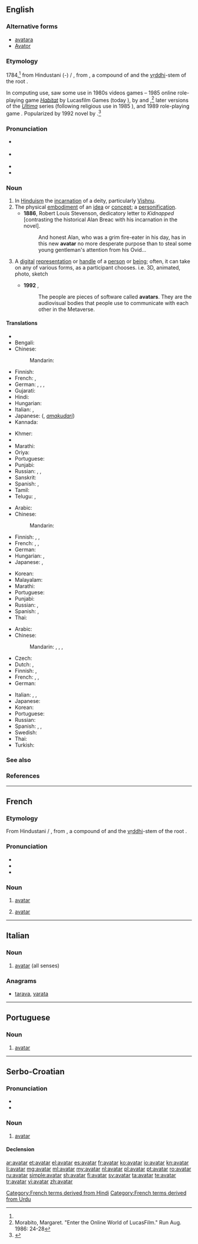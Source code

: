 ==English==
{{was wotd|2010|July|2}}
{{wikipedia|Avatar (Hinduism)}}

===Alternative forms===
* [[avatara]] {{qualifier|rare}}
* [[Avator]] {{qualifier|obsolete}}

===Etymology===
1784,<ref name="oetyld"/> from Hindustani ({{etyl|hi|en}}-{{etyl|ur|en}}) {{term|sc=Deva|अवतार|lang=hi}} / {{term|sc=ur-Arab|اوتار|tr=avatār|lang=ur}}, from {{etyl|sa|en}} {{term|sc=Deva|अवतार|tr=ava-tāra||descent of a deity from a heaven|lang=sa}}, a compound of {{term|sc=Deva|अव|tr=ava||off, away, down|lang=sa}} and the [[vṛddhi]]-stem of the root {{term|तरति|√tṝ|to cross|lang=sa}}.

In computing use, saw some use in 1980s videos games – 1985 online role-playing game ''[[w:Habitat (video game)|Habitat]]'' by Lucasfilm Games (today {{w|LucasArts}}), by {{w|Chip Morningstar}} and {{w|Randy Farmer}},<ref name="Morabito">Morabito, Margaret. "Enter the Online World of LucasFilm." Run Aug. 1986: 24-28</ref> later versions of the ''[[w:Ultima (video game series)|Ultima]]'' series (following religious use in 1985 ''{{w|Ultima IV: Quest of the Avatar}}''), and 1989 {{w|pen and paper}} role-playing game ''{{w|Shadowrun}}.'' Popularized by 1992 novel ''{{w|Snow Crash}}'' by {{w|Neal Stephenson}}.<ref name="oetyld">{{R:Online Etymology Dictionary}}</ref>

===Pronunciation===
* {{a|UK}} {{IPA|/ˌæv.əˈtɑ/|/ˈæv.ə.tɑ/}}
* {{a|US}} {{IPA|/ˈæv.ə.tɑɹ/}}
* {{audio|en-us-avatar.ogg|Audio (US)|lang=en}}
* {{hyphenation|av|a|tar|lang=en}}

===Noun===
{{en-noun}}

# In [[Hinduism]] the [[incarnation]] of a deity, particularly [[Vishnu]].
# The physical [[embodiment]] of an [[idea]] or [[concept]]; a [[personification]].
#* '''1886''', Robert Louis Stevenson, dedicatory letter to ''Kidnapped'' [contrasting the historical Alan Breac with his incarnation in the novel].
#*: And honest Alan, who was a grim fire-eater in his day, has in this new '''avatar''' no more desperate purpose than to steal some young gentleman's attention from his Ovid...
# {{context|computing|or|gaming|lang=en}} A [[digital]] [[representation]] or [[handle]] of a [[person]] or [[being]]; often, it can take on any of various forms, as a participant chooses. i.e. 3D, animated, photo, sketch
#* '''1992''' {{w|Neal Stephenson}}, ''{{w|Snow Crash}}''
#*: The people are pieces of software called '''avatars'''. They are the audiovisual bodies that people use to communicate with each other in the Metaverse.

====Translations====
{{trans-top|The earthly incarnation of a deity, particularly Vishnu}}
* {{trreq|as}}
* Bengali: {{t|bn|অবতার}}
* Chinese:
*: Mandarin: {{t+|cmn|化身|tr=huàshēn|sc=Hans}}
* Finnish: {{t+|fi|avatar}}
* French: {{t+|fr|avatar|m}}, {{t+|fr|incarnation}}
* German: {{t+|de|Avatar|m}}, {{t|de|Avatara|m}}, {{t|de|Herabkunft|f}}, {{t+|de|Inkarnation|f}}
* Gujarati: {{t|gu|અવતાર|tr=avatār|sc=Gujr}}
* Hindi: {{t|hi|अवतार|tr=avatār|sc=Deva}}
* Hungarian: {{t|hu|avatára}}
* Italian: {{t|it|avatar|m}}, {{t|it|incarnazione}}
* Japanese: {{l|ja|天降}} ({{l|ja|あまくだり}}, ''[[amakudari]]'')
* Kannada: {{t+|kn|ಅವತಾರ|tr=avatār|sc=Knda}}
{{trans-mid}}
* Khmer: {{t+|km|អវតារ|tr=a’vea’taa}}
* {{trreq|ml}}
* Marathi: {{t|mr|अवतार|tr=avatāra|sc=Deva}}
* Oriya: {{t|or|ଅବତାର}}
* Portuguese: {{t+|pt|avatar|m}}
* Punjabi: {{t|pa|ਅਵਤਾਰ|m|tr=avatāra|sc=Guru}}
* Russian: {{t+|ru|аватара|f|tr=avatára}}, {{t+|ru|аватар|m|tr=avatár}}, {{t+|ru|воплощение|n|tr=voploščénije}}
* Sanskrit: {{t|sa|अवतार|tr=ava-tāra}}
* Spanish: {{t+|es|avatar|m}}, {{t|es|encarnación}}
* Tamil: {{t+|ta|அவதாரம்|tr=avatāram|sc=Taml}}
* Telugu: {{t+|te|అవతారము}}, {{t+|te|అవతారం}}
{{trans-bottom}}

{{trans-top|The physical embodiment of an idea or concept; a personification}}
* Arabic: {{t|ar|أفاتار|m|tr='afataar}}
* Chinese:
*: Mandarin: {{t+|cmn|化身|tr=huàshēn|sc=Hani}}
* Finnish: {{t+|fi|avatar}}, {{t|fi|ruumiillistuma}}, {{t|fi|henkilöitymä}}
* French: {{t+|fr|avatar|m}}, {{t+|fr|matérialisation}}, {{t+|fr|personnification}}
* German: {{t|de|Verkörperung|f}}
* Hungarian: {{t+|hu|inkarnáció}}, {{t+|hu|megtestesülés}}
* Japanese: {{t|ja|化身|tr=けしん, keshin}}, {{t|ja|アバター|tr=abatā}}
{{trans-mid}}
* Korean: {{t+|ko|아바타|tr=abata|sc=Hang}}
* Malayalam: {{t+|ml|അവതാരം|sc=Mlym}}
* Marathi: {{t|mr|अवतार|m|tr=avatāra|sc=Deva}}
* Portuguese: {{t+|pt|personificação|f}}
* Punjabi: {{t|pa|ਅਵਤਾਰ|tr=avatāra|sc=Guru}}
* Russian: {{t+|ru|воплощение|n|tr=voploščénije}}, {{t+|ru|аватар|m|tr=avatár}}
* Spanish: {{t|es|materialización|f}}, {{t|es|personificación|f}}
* Thai: {{t+|th|อวตาร|tr=à-wá-dtaan}}
{{trans-bottom}}

{{trans-top|A digital representation of a person or being}}
* Arabic: {{t|ar|أفاتار|m|tr='afataar}}
* Chinese:
*: Mandarin: {{t|cmn|紙娃娃|sc=Hani}}, {{t|cmn|纸娃娃|tr=zhǐwáwá|sc=Hani}}, {{t|cmn|頭像|sc=Hani}}, {{t+|cmn|头像|tr=tóuxiàng|sc=Hani}}
* Czech: {{t|cs|avatar|m}}
* Dutch: {{t+|nl|avatar|c}}, {{qualifier|informal}} {{t|nl|ava|c}}
* Finnish: {{t+|fi|avatar}}, {{t+|fi|hahmo}}
* French: {{t+|fr|avatar|m}}, {{t+|fr|emblème}}, {{t+|fr|symbole}}
* German: {{t+|de|Avatar|m}}
{{trans-mid}}
* Italian: {{t|it|avatar|m}}, {{t+|it|emblema}}, {{t+|it|simbolo}}
* Japanese: {{t|ja|アバター|tr=abatā}}
* Korean: {{t+|ko|아바타|tr=abata|sc=Hang}}
* Portuguese: {{t+|pt|avatar|m}}
* Russian: {{t+|ru|аватар|m|tr=avatár}}
* Spanish: {{t+|es|avatar|m}}, {{t+|es|emblema}}, {{t+|es|símbolo}}
* Swedish: {{t+|sv|avatar}}
* Thai: {{t+|th|อวตาร|tr=à-wá-dtaan}}
* Turkish: {{t+|tr|avatar}}
{{trans-bottom}}

===See also===
{{commonslite|Category:Avatar|Avatar}}

===References===
<references/>

----

==French==

===Etymology===
From Hindustani {{term|sc=Deva|अवतार|lang=hi}} / {{term|sc=ur-Arab|اوتار|tr=avatār|lang=ur}}, from {{etyl|sa|fr}} {{term|sc=Deva|अवतार|tr=ava-tāra||descent of a deity from a heaven|lang=sa}}, a compound of {{term|sc=Deva|अव|tr=ava||off, away, down|lang=sa}} and the [[vṛddhi]]-stem of the root {{term|तरति|√tṝ|to cross|lang=sa}}.

===Pronunciation===
* {{IPA|/a.va.taʁ/|lang=fr}}
* {{homophones|avatars|lang=fr}}
* {{hyphenation|a|va|tar|lang=fr}}

===Noun===
{{fr-noun|m}}

# {{context|religion|hinduism|lang=fr}} [[avatar#English|avatar]]
# {{context|computing|lang=fr}} [[avatar#English|avatar]]

[[Category:French terms derived from Hindi]]
[[Category:French terms derived from Urdu]]

----

==Italian==

===Noun===
{{wikipedia|lang=it}}
{{head|it|noun|g=m|invariable}}

# [[#English|avatar]] (all senses)

===Anagrams===
* [[tarava#Italian|tarava]], [[varata#Italian|varata]]

----

==Portuguese==

===Noun===
{{head|pt|noun|g=m}}

# [[#English|avatar]]

----

==Serbo-Croatian==

===Pronunciation===
* {{IPA|/aʋǎtaːr/|lang=sh}}
* {{hyphenation|a|va|tar|lang=sh}}

===Noun===
{{sh-noun|g=m|head=avàtār|r|аватар|ава̀та̄р}}

# [[#English|avatar]]

====Declension====
{{sh-decl-noun
|avàtār|avatari
|avatára|avatara
|avataru|avatarima
|avatara|avatare
|avatare|avatari
|avataru|avatarima
|avatarom|avatarima
}}

[[ar:avatar]]
[[et:avatar]]
[[el:avatar]]
[[es:avatar]]
[[fr:avatar]]
[[ko:avatar]]
[[io:avatar]]
[[kn:avatar]]
[[li:avatar]]
[[mg:avatar]]
[[ml:avatar]]
[[my:avatar]]
[[nl:avatar]]
[[pl:avatar]]
[[pt:avatar]]
[[ro:avatar]]
[[ru:avatar]]
[[simple:avatar]]
[[sh:avatar]]
[[fi:avatar]]
[[sv:avatar]]
[[ta:avatar]]
[[te:avatar]]
[[tr:avatar]]
[[vi:avatar]]
[[zh:avatar]]